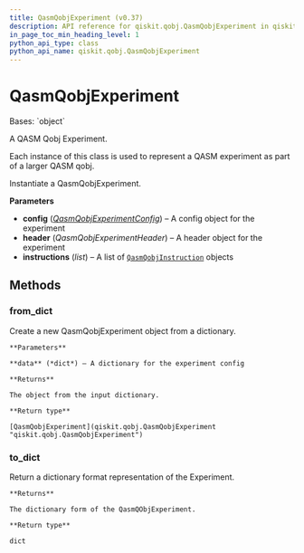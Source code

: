 ```yaml
---
title: QasmQobjExperiment (v0.37)
description: API reference for qiskit.qobj.QasmQobjExperiment in qiskit v0.37
in_page_toc_min_heading_level: 1
python_api_type: class
python_api_name: qiskit.qobj.QasmQobjExperiment
---
```


# QasmQobjExperiment

<Class id="qiskit.qobj.QasmQobjExperiment" isDedicatedPage={true} github="https://github.com/qiskit/qiskit/tree/stable/0.21/qiskit/qobj/qasm_qobj.py" signature="QasmQobjExperiment(config=None, header=None, instructions=None)" modifiers="class">
  Bases: `object`

  A QASM Qobj Experiment.

  Each instance of this class is used to represent a QASM experiment as part of a larger QASM qobj.

  Instantiate a QasmQobjExperiment.

  **Parameters**

  *   **config** ([*QasmQobjExperimentConfig*](qiskit.qobj.QasmQobjExperimentConfig "qiskit.qobj.QasmQobjExperimentConfig")) – A config object for the experiment
  *   **header** (*QasmQobjExperimentHeader*) – A header object for the experiment
  *   **instructions** (*list*) – A list of [`QasmQobjInstruction`](qiskit.qobj.QasmQobjInstruction "qiskit.qobj.QasmQobjInstruction") objects

  ## Methods

  <span id="qiskit-qobj-qasmqobjexperiment-from-dict" />

  ### from\_dict

  <Function id="qiskit.qobj.QasmQobjExperiment.from_dict" signature="QasmQobjExperiment.from_dict(data)" modifiers="classmethod">
    Create a new QasmQobjExperiment object from a dictionary.

    **Parameters**

    **data** (*dict*) – A dictionary for the experiment config

    **Returns**

    The object from the input dictionary.

    **Return type**

    [QasmQobjExperiment](qiskit.qobj.QasmQobjExperiment "qiskit.qobj.QasmQobjExperiment")
  </Function>

  <span id="qiskit-qobj-qasmqobjexperiment-to-dict" />

  ### to\_dict

  <Function id="qiskit.qobj.QasmQobjExperiment.to_dict" signature="QasmQobjExperiment.to_dict()">
    Return a dictionary format representation of the Experiment.

    **Returns**

    The dictionary form of the QasmQObjExperiment.

    **Return type**

    dict
  </Function>
</Class>

